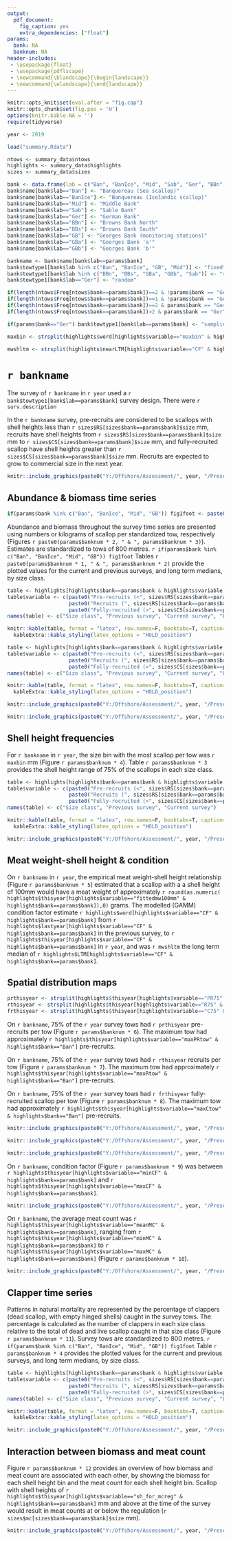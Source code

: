 ```yaml
---
output: 
  pdf_document:
    fig_caption: yes
    extra_dependencies: ["float"]
params:
  bank: NA
  banknum: NA
header-includes:
 - \usepackage{float}
 - \usepackage{pdflscape}
 - \newcommand{\blandscape}{\begin{landscape}}
 - \newcommand{\elandscape}{\end{landscape}}
---
```



```r
knitr::opts_knit$set(eval.after = "fig.cap")
knitr::opts_chunk$set(fig.pos = 'H')
options(knitr.kable.NA = '')
require(tidyverse)

year <- 2019

load("summary.Rdata")

ntows <- summary_data$ntows
highlights <- summary_data$highlights
sizes <- summary_data$sizes

bank <- data.frame(lab = c("Ban", "BanIce", "Mid", "Sab", "Ger", "BBn", "BBs", "GB", "GBa", "GBb"), name=NA)
bank$name[bank$lab=="Ban"] <- "Banquereau (Sea scallop)"
bank$name[bank$lab=="BanIce"] <- "Banquereau (Icelandic scallop)"
bank$name[bank$lab=="Mid"] <- "Middle Bank"
bank$name[bank$lab=="Sab"] <- "Sable Bank"
bank$name[bank$lab=="Ger"] <- "German Bank"
bank$name[bank$lab=="BBn"] <- "Browns Bank North"
bank$name[bank$lab=="BBs"] <- "Browns Bank South"
bank$name[bank$lab=="GB"] <- "Georges Bank (monitoring stations)"
bank$name[bank$lab=="GBa"] <- "Georges Bank 'a'"
bank$name[bank$lab=="GBb"] <- "Georges Bank 'b'"

bankname <- bank$name[bank$lab==params$bank]
bank$towtype1[bank$lab %in% c("Ban", "BanIce", "GB", "Mid")] <- "fixed"
bank$towtype1[bank$lab %in% c("BBn", "BBs", "GBa", "GBb", "Sab")] <- "stratified random"
bank$towtype1[bank$lab=="Ger"] <- "random"

if(length(ntows$Freq[ntows$bank==params$bank])==2 & !params$bank == "Ger") surv.description <- paste0(ntows$Freq[ntows$bank==params$bank & ntows$Var1==1], " ", bank$towtype1[bank$lab==params$bank],  " stations, and ", ntows$Freq[ntows$bank==params$bank & !ntows$Var1==1], " ", "exploratory stations.")
if(length(ntows$Freq[ntows$bank==params$bank])==1 & !params$bank == "Ger") surv.description <- paste0(ntows$Freq[ntows$bank==params$bank & ntows$Var1==1], " ", bank$towtype1[bank$lab==params$bank],  " stations.")
if(length(ntows$Freq[ntows$bank==params$bank])==2 & params$bank == "Ger") surv.description <- paste0(ntows$Freq[ntows$bank==params$bank & ntows$Var1==1], " ", bank$towtype1[bank$lab==params$bank],  " stations within the survey domain, and ", ntows$Freq[ntows$bank==params$bank & ntows$Var1==3], " ", "stations repeated from the previous survey.")
if(length(ntows$Freq[ntows$bank==params$bank])>2 & params$bank == "Ger") surv.description <- paste0(ntows$Freq[ntows$bank==params$bank & ntows$Var1==1], " ", bank$towtype1[bank$lab==params$bank],  " stations within the survey domain, and ", ntows$Freq[ntows$bank==params$bank & ntows$Var1==3], " ", "stations repeated from the previous survey, and ", ntows$Freq[ntows$bank==params$bank & !ntows$Var1 %in% c(1, 3)], " exploratory stations.")

if(params$bank=="Ger") bank$towtype1[bank$lab==params$bank] <- "sampling with partial replacement"

maxbin <- strsplit(highlights$word[highlights$variable=="maxbin" & highlights$bank==params$bank], "(", fixed=T)[[1]][1]

mwshltm <- strsplit(highlights$nearLTM[highlights$variable=="CF" & highlights$bank==params$bank], " (", fixed=T)[[1]][1]

```

\newpage


# `r bankname`

The survey of `r bankname` in `r year` used a `r bank$towtype1[bank$lab==params$bank]` survey design. There were `r surv.description`

In the `r bankname` survey, pre-recruits are considered to be scallops with shell heights less than `r sizes$RS[sizes$bank==params$bank]$size` mm, recruits have shell heights from `r sizes$RS[sizes$bank==params$bank]$size` mm to `r sizes$CS[sizes$bank==params$bank]$size` mm, and fully-recruited scallop have shell heights greater than `r sizes$CS[sizes$bank==params$bank]$size` mm. Recruits are expected to grow to commercial size in the next year. 

```r
knitr::include_graphics(paste0("Y:/Offshore/Assessment/", year, "/Presentations/Survey_summary/test_figures/", params$bank, "/survey_strata.png"))
```

\newpage

## Abundance & biomass time series

```r
if(params$bank %in% c("Ban", "BanIce", "Mid", "GB")) fig1foot <- paste0("Note that error bars are not calculated for fixed station survey designs as they do not properly account for uncertainty. ")

```

Abundance and biomass throughout the survey time series are presented using numbers or kilograms of scallop per standardized tow, respectively (Figures `r paste0(params$banknum * 2, " & ", params$banknum * 3)`). Estimates are standardized to tows of 800 metres. `r if(params$bank %in% c("Ban", "BanIce", "Mid", "GB")) fig1foot` Tables `r paste0(params$banknum * 1, " & ", params$banknum * 2)` provide the plotted values for the current and previous surveys, and long term medians, by size class.

```r
table <- highlights[highlights$bank==params$bank & highlights$variable %in% c("NPR", "NR", "N"), c("variable", "lastyear", "thisyear", "LTM")]
table$variable <- c(paste0("Pre-recruits (<", sizes$RS[sizes$bank==params$bank]$size, "mm)"),
                    paste0("Recruits (", sizes$RS[sizes$bank==params$bank]$size, "-", sizes$RS[sizes$bank==params$bank]$size, "mm)"),
                    paste0("Fully-recruited (>", sizes$CS[sizes$bank==params$bank]$size, "mm)"))
names(table) <- c("Size class", "Previous survey", "Current survey", "Long term median")

knitr::kable(table, format = "latex", row.names=F, booktabs=T, caption="Number of scallop per standardized tow by size class, for the current survey, previous survey, and long term median.") %>%
  kableExtra::kable_styling(latex_options = "HOLD_position")

```

```r
table <- highlights[highlights$bank==params$bank & highlights$variable %in% c("IPR", "IR", "I"), c("variable", "lastyear", "thisyear", "LTM")]
table$variable <- c(paste0("Pre-recruits (<", sizes$RS[sizes$bank==params$bank]$size, "mm)"),
                    paste0("Recruits (", sizes$RS[sizes$bank==params$bank]$size, "-", sizes$RS[sizes$bank==params$bank]$size, "mm)"),
                    paste0("Fully-recruited (>", sizes$CS[sizes$bank==params$bank]$size, "mm)"))
names(table) <- c("Size class", "Previous survey", "Current survey", "Long term median")

knitr::kable(table, format = "latex", row.names=F, booktabs=T, caption="Kilograms (kg) of scallop per standardized tow by size class, for the current survey, previous survey, and long term median.") %>%
  kableExtra::kable_styling(latex_options = "HOLD_position")

```

\newpage

```r
knitr::include_graphics(paste0("Y:/Offshore/Assessment/", year, "/Presentations/Survey_summary/test_figures/", params$bank, "/abundance_ts.png"))
```

```r
knitr::include_graphics(paste0("Y:/Offshore/Assessment/", year, "/Presentations/Survey_summary/test_figures/", params$bank, "/biomass_ts.png"))
```


\newpage


## Shell height frequencies

For `r bankname` in `r year`, the size bin with the most scallop per tow was `r maxbin` mm (Figure `r params$banknum * 4`). Table `r params$banknum * 3` provides the shell height range of 75% of the scallops in each size class.


```r
table <- highlights[highlights$bank==params$bank & highlights$variable %in% c("sizerange75PR", "sizerange75Rec", "sizerange75FR"), c("variable", "lastyear", "thisyear")]
table$variable <- c(paste0("Pre-recruits (<", sizes$RS[sizes$bank==params$bank]$size, "mm)"),
                    paste0("Recruits (", sizes$RS[sizes$bank==params$bank]$size, "-", sizes$RS[sizes$bank==params$bank]$size, "mm)"),
                    paste0("Fully-recruited (>", sizes$CS[sizes$bank==params$bank]$size, "mm)"))
names(table) <- c("Size class", "Previous survey", "Current survey")

knitr::kable(table, format = "latex", row.names=F, booktabs=T, caption="Shell height ranges (in millimetres, mm) for 75\\% of the scallops in each size class, in the current survey and previous survey.") %>%
  kableExtra::kable_styling(latex_options = "HOLD_position")

```


```r
knitr::include_graphics(paste0("Y:/Offshore/Assessment/", year, "/Presentations/Survey_summary/test_figures/", params$bank, "/SHF.png"))
```


\newpage


## Meat weight-shell height & condition

On `r bankname` in `r year`, the empirical meat weight-shell height relationship (Figure `r params$banknum * 5`) estimated that a scallop with a a shell height of 100mm would have a meat weight of approximately `r round(as.numeric( highlights$thisyear[highlights$variable=="fittedmw100mm" & highlights$bank==params$bank]),0)` grams. The modelled (GAMM) condition factor estimate `r highlights$word[highlights$variable=="CF" & highlights$bank==params$bank]` from `r highlights$lastyear[highlights$variable=="CF" & highlights$bank==params$bank]` in the previous survey, to `r highlights$thisyear[highlights$variable=="CF" & highlights$bank==params$bank]` in `r year`, and was `r mwshltm` the long term median of `r highlights$LTM[highlights$variable=="CF" & highlights$bank==params$bank]`.


\begin{landscape}

```r
knitr::include_graphics(paste0("Y:/Offshore/Assessment/", year, "/Presentations/Survey_summary/test_figures/", params$bank, "/MWSH_and_CF_ts.png"))
```

\end{landscape}


\newpage


## Spatial distribution maps

```r
prthisyear <- strsplit(highlights$thisyear[highlights$variable=="PR75" & highlights$bank=="Ban"], " ")[[1]][1]
rthisyear <- strsplit(highlights$thisyear[highlights$variable=="R75" & highlights$bank=="Ban"], " ")[[1]][1]
frthisyear <- strsplit(highlights$thisyear[highlights$variable=="C75" & highlights$bank=="Ban"], " ")[[1]][1]

```


On `r bankname`, 75% of the `r year` survey tows had `r prthisyear` pre-recruits per tow (Figure `r params$banknum * 6`). The maximum tow had approximately `r highlights$thisyear[highlights$variable=="maxPRtow" & highlights$bank=="Ban"]` pre-recruits.

On `r bankname`, 75% of the `r year` survey tows had `r rthisyear` recruits per tow (Figure `r params$banknum * 7`). The maximum tow had approximately `r highlights$thisyear[highlights$variable=="maxRtow" & highlights$bank=="Ban"]` pre-recruits.

On `r bankname`, 75% of the `r year` survey tows had `r frthisyear` fully-recruited scallop per tow (Figure `r params$banknum * 8`). The maximum tow had approximately `r highlights$thisyear[highlights$variable=="maxCtow" & highlights$bank=="Ban"]` pre-recruits.

```r
knitr::include_graphics(paste0("Y:/Offshore/Assessment/", year, "/Presentations/Survey_summary/test_figures/", params$bank, "/PR-spatial.png"))
```

```r
knitr::include_graphics(paste0("Y:/Offshore/Assessment/", year, "/Presentations/Survey_summary/test_figures/", params$bank, "/Rec-spatial.png"))
```

```r
knitr::include_graphics(paste0("Y:/Offshore/Assessment/", year, "/Presentations/Survey_summary/test_figures/", params$bank, "/FR-spatial.png"))
```

\newpage

On `r bankname`, condition factor (Figure `r params$banknum * 9`) was between `r highlights$thisyear[highlights$variable=="minCF" & highlights$bank==params$bank]` and `r highlights$thisyear[highlights$variable=="maxCF" & highlights$bank==params$bank]`.

```r
knitr::include_graphics(paste0("Y:/Offshore/Assessment/", year, "/Presentations/Survey_summary/test_figures/", params$bank, "/CF-spatial.png"))
```

\newpage

On `r bankname`, the average meat count was `r highlights$thisyear[highlights$variable=="meanMC" & highlights$bank==params$bank]`, ranging from `r highlights$thisyear[highlights$variable=="minMC" & highlights$bank==params$bank]` to `r highlights$thisyear[highlights$variable=="maxMC" & highlights$bank==params$bank]`  (Figure `r params$banknum * 10`).

```r
knitr::include_graphics(paste0("Y:/Offshore/Assessment/", year, "/Presentations/Survey_summary/test_figures/", params$bank, "/MC-spatial.png"))
```

\newpage

## Clapper time series

Patterns in natural mortality are represented by the percentage of clappers (dead scallop, with empty hinged shells) caught in the survey tows. The percentage is calculated as the number of clappers in each size class relative to the total of dead and live scallop caught in that size class (Figure `r params$banknum * 11`). Survey tows are standardized to 800 metres. `r if(params$bank %in% c("Ban", "BanIce", "Mid", "GB")) fig1foot` Table `r params$banknum * 4` provides the plotted values for the current and previous surveys, and long term medians, by size class.


```r
table <- highlights[highlights$bank==params$bank & highlights$variable %in% c("PRpercentclap", "Rpercentclap", "Cpercentclap"), c("variable", "lastyear", "thisyear", "LTM")]
table$variable <- c(paste0("Pre-recruits (<", sizes$RS[sizes$bank==params$bank]$size, "mm)"),
                    paste0("Recruits (", sizes$RS[sizes$bank==params$bank]$size, "-", sizes$RS[sizes$bank==params$bank]$size, "mm)"),
                    paste0("Fully-recruited (>", sizes$CS[sizes$bank==params$bank]$size, "mm)"))
names(table) <- c("Size class", "Previous survey", "Current survey", "Long term median")

knitr::kable(table, format = "latex", row.names=F, booktabs=T, caption="Percentage of clappers per standardized tow by size class, for the current survey, previous survey, and long term median.") %>%
  kableExtra::kable_styling(latex_options = "HOLD_position")

```


```r
knitr::include_graphics(paste0("Y:/Offshore/Assessment/", year, "/Presentations/Survey_summary/test_figures/", params$bank, "/Clapper_per_ts.png"))
```

\newpage

## Interaction between biomass and meat count

Figure `r params$banknum * 12` provides an overview of how biomass and meat count are associated with each other, by showing the biomass for each shell height bin and the meat count for each shell height bin. Scallop with shell heights of `r highlights$thisyear[highlights$variable=="sh_for_mcreg" & highlights$bank==params$bank]` mm and above at the time of the survey would result in meat counts at or below the regulation (`r sizes$mc[sizes$bank==params$bank]$size` mm).

```r
knitr::include_graphics(paste0("Y:/Offshore/Assessment/", year, "/Presentations/Survey_summary/test_figures/", params$bank, "/breakdown-",year, ".png"))
```

